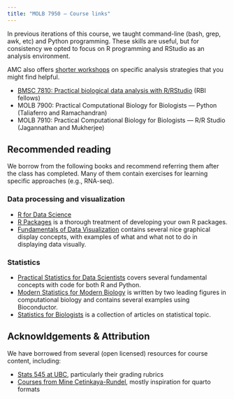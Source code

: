 ```yaml
---
title: "MOLB 7950 — Course links"
---
```


In previous iterations of this course, we taught command-line (bash,
grep, awk, etc) and Python programming. These skills are 
useful, but for consistency we opted to focus on R programming and
RStudio as an analysis environment.

AMC also offers [shorter workshops](https://medschool.cuanschutz.edu/rbi/training-and-education/graduate-courses) on specific analysis strategies that
you might find helpful.

- [BMSC 7810: Practical biological data analysis with R/RStudio](https://rnabioco.github.io/bmsc-7810-pbda/) (RBI fellows)
- MOLB 7900: Practical Computational Biology for Biologists — Python (Taliaferro and Ramachandran)
- MOLB 7910: Practical Computational Biology for Biologists — R/R Studio (Jagannathan and Mukherjee)

## Recommended reading

We borrow from the following books and recommend referring them after the class
has completed. Many of them contain exercises for learning specific approaches (e.g., RNA-seq). 

### Data processing and visualization

- [R for Data Science](https://r4ds.had.co.nz/)
- [R Packages](https://r-pkgs.org/) is a thorough treatment of developing your own R packages.
- [Fundamentals of Data
  Visualization](https://serialmentor.com/dataviz/) contains several nice graphical display concepts, with 
  examples of what and what not to do in displaying data visually.

### Statistics

- [Practical Statistics for Data Scientists](https://github.com/gedeck/practical-statistics-for-data-scientists) covers several fundamental concepts with code for both R and Python.
- [Modern Statistics for Modern
  Biology](http://web.stanford.edu/class/bios221/book/) is written by two leading figures in computational biology and contains several examples using Bioconductor.
- [Statistics for
  Biologists](https://www.nature.com/collections/qghhqm) is a collection of articles on statistical topic. 

## Acknowldgements & Attribution

We have borrowed from several (open licensed) resources for course content, including:

- [Stats 545 at UBC](https://stat545.com/), particularly their grading rubrics
- [Courses from Mine Çetinkaya-Rundel](https://mine-cr.com/teaching/), mostly inspiration for quarto formats
